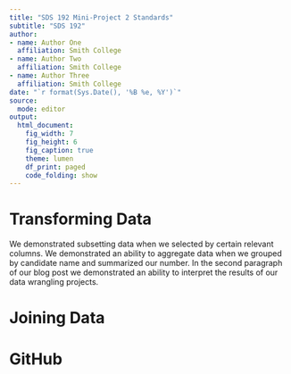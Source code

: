 ```yaml
---
title: "SDS 192 Mini-Project 2 Standards"
subtitle: "SDS 192"
author: 
- name: Author One
  affiliation: Smith College
- name: Author Two
  affiliation: Smith College
- name: Author Three
  affiliation: Smith College
date: "`r format(Sys.Date(), '%B %e, %Y')`"
source:
  mode: editor
output: 
  html_document:
    fig_width: 7
    fig_height: 6
    fig_caption: true
    theme: lumen
    df_print: paged
    code_folding: show
---
```



# Transforming Data

We demonstrated subsetting data when we selected by certain relevant columns. We demonstrated an ability to aggregate data when we grouped by candidate name and summarized our number. In the second paragraph of our blog post we demonstrated an ability to interpret the results of our data wrangling projects. 

# Joining Data


# GitHub


